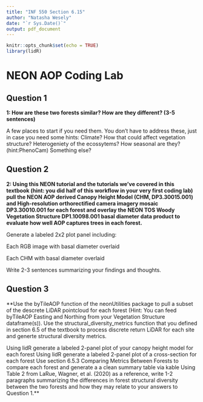 ```yaml
---
title: "INF 550 Section 6.15"
author: "Natasha Wesely"
date: "`r Sys.Date()`"
output: pdf_document
---
```


```r
knitr::opts_chunk$set(echo = TRUE)
library(lidR)

```

# NEON AOP Coding Lab
## Question 1
**1: How are these two forests similar? How are they different? (3-5 sentences)**

A few places to start if you need them. You don’t have to address these, just in case you need some hints: Climate? How that could affect vegetation structure? Heterogeniety of the ecossytems? How seasonal are they? (hint:PhenoCam) Something else?



## Question 2
**2: Using this NEON tutorial and the tutorials we’ve covered in this textbook (hint: you did half of this workflow in your very first coding lab) pull the NEON AOP derived Canopy Height Model (CHM, DP3.30015.001) and High-resolution orthorectified camera imagery mosaic DP3.30010.001 for each forest and overlay the NEON TOS Woody Vegetation Structure DP1.10098.001 basal diameter data product to evaluate how well AOP captures trees in each forest.**

Generate a labeled 2x2 plot panel including:

Each RGB image with basal diameter overlaid

Each CHM with basal diameter overlaid

Write 2-3 sentences summarizing your findings and thoughts.

## Question 3
**Use the byTileAOP function of the neonUtilities package to pull a subset of the descrete LiDAR pointcloud for each forest (Hint: You can feed byTileAOP Easting and Northing from your Vegetation Structure dataframe(s)). Use the structural_diversity_metrics function that you defined in section 6.5 of the textbook to process discrete return LiDAR for each site and generte structural diversity metrics.

Using lidR generate a labeled 2-panel plot of your canopy height model for each forest
Using lidR generate a labeled 2-panel plot of a cross-section for each forest
Use section 6.5.3 Comparing Metrics Between Forests to compare each forest and generate a a clean summary table via kable
Using Table 2 from LaRue, Wagner, et al. (2020) as a reference, write 1-2 paragraphs summarizing the differences in forest structural diversity between the two forests and how they may relate to your answers to Question 1.**
